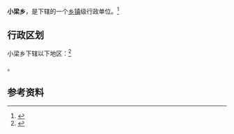{{中国乡级行政区|14/08/82/200/000}}

'''小梁乡'''，是{{PRC admin/fullname|14/08/82/200/000|3}}下辖的一个[[乡镇|乡镇]]级行政单位。<ref>{{PRC admin/ref sgc|{{PRC admin/parent|14/08/82/200/000}}}}</ref>

== 行政区划 ==

小梁乡下辖以下地区：<ref>{{PRC admin/ref sgc|14/08/82/200/000}}</ref>

{{PRC admin/children|14/08/82/200/000}}。

== 参考资料 ==

{{reflist}}

{{行政区划小作品}}
{{PRC admin/navcat|14/08/82/200/000}}